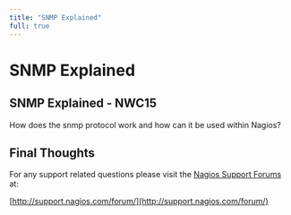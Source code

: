 ---
title: "SNMP Explained"
full: true
---

# SNMP Explained

## 

## SNMP Explained - NWC15

How does the snmp protocol work and how can it be used within Nagios?

## Final Thoughts

For any support related questions please visit the [Nagios Support Forums](http://support.nagios.com/forum/) at:

[http://support.nagios.com/forum/](http://support.nagios.com/forum/)